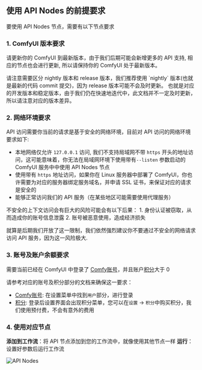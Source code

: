 ## 使用 API Nodes 的前提要求

要使用 API Nodes 节点，需要有以下节点要求

### 1. ComfyUI 版本要求

请更新你的 ComfyUI 到最新版本，由于我们后期可能会新增更多的 API 支持, 相应的节点也会进行更新, 所以请保持你的 ComfyUI 处于最新版本。

<Tip>
请注意需要区分 nightly 版本和 release 版本，我们推荐使用 `nightly` 版本(也就是最新的代码 commit 提交)，因为 release 版本可能不会及时更新。
也就是对应的开发版本和稳定版本，由于我们仍在快速地迭代中，此文档并不一定及时更新，所以请注意对应的版本差异。
</Tip>

### 2. 网络环境要求

API 访问需要你当前的请求是基于安全的网络环境，目前对 API 访问的网络环境要求如下:

- 本地网络仅允许 `127.0.0.1` 访问, 我们不支持局域网不带 `https` 开头的地址访问，这可能意味着，你无法在局域网环境下使用带有`--listen` 参数启动的 ComfyUI 服务中中使用 API Nodes 节点
- 使用带有 `https` 地址访问，如果你在 Linux 服务器中部署了 ComfyUI，你也许需要为对应的服务器绑定服务域名，并申请 SSL 证书，来保证对应的请求是安全的
- 能够正常访问我们的 API 服务（在某些地区可能需要使用代理服务）

<Note>
不安全的上下文访问会有巨大的风险可能会有以下后果：
1. 身份认证被窃取，从而造成你的账号信息泄露
2. 账号被恶意使用，造成经济损失

就算是后期我们开放了这一限制，我们依然强烈建议你不要通过不安全的网络请求访问 API 服务，因为这一风险极大.
</Note>

### 3. 账号及账户余额要求

需要当前已经在 ComfyUI 中登录了 [Comfy账号](/zh-CN/interface/user)，并且账户[积分](/zh-CN/interface/user/credits)大于 0

请参考对应的账号及积分部分的文档来确保这一要求：
- [Comfy账号](/zh-CN/interface/user): 在设置菜单中找到`用户`部分，进行登录
- [积分](/zh-CN/interface/user/credits): 登录后设置界面会出现积分菜单，您可以在`设置` → `积分`中购买积分，我们使用预付费，不会有意外的费用

### 4. 使用对应节点

**添加到工作流**：将 API 节点添加到您的工作流中，就像使用其他节点一样
**运行**：设置好参数后运行工作流

![API Nodes](/images/tutorial/api_nodes/sidebar.jpg)
